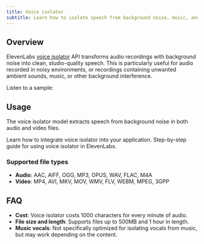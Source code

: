 ```yaml
---
title: Voice isolator
subtitle: Learn how to isolate speech from background noise, music, and ambient sounds from any audio.
---
```


## Overview

ElevenLabs [voice isolator](/docs/api-reference/audio-isolation/audio-isolation) API transforms audio recordings with background noise into clean, studio-quality speech. This is particularly useful for audio recorded in noisy environments, or recordings containing unwanted ambient sounds, music, or other background interference.

Listen to a sample:

<CardGroup cols={2}>
  <elevenlabs-audio-player
    audio-title="Original audio"
    audio-src="https://eleven-public-cdn.elevenlabs.io/audio/voice-isolator/voice-isolator-promo-original.mp3"
  />
  <elevenlabs-audio-player
    audio-title="Isolated audio"
    audio-src="https://eleven-public-cdn.elevenlabs.io/audio/voice-isolator/voice-isolator-promo-isolated.mp3"
  />
</CardGroup>

## Usage

The voice isolator model extracts speech from background noise in both audio and video files.

<CardGroup cols={2}>
  <Card
    title="Developer quickstart"
    icon="duotone book-sparkles"
    href="/docs/developer-guides/cookbooks/voice-isolator"
  >
    Learn how to integrate voice isolator into your application.
  </Card>
  <Card
    title="Product guide"
    icon="duotone book-user"
    href="/docs/product-guides/audio-tools/voice-isolator"
  >
    Step-by-step guide for using voice isolator in ElevenLabs.
  </Card>
</CardGroup>

### Supported file types

- **Audio**: AAC, AIFF, OGG, MP3, OPUS, WAV, FLAC, M4A
- **Video**: MP4, AVI, MKV, MOV, WMV, FLV, WEBM, MPEG, 3GPP

## FAQ

- **Cost**: Voice isolator costs 1000 characters for every minute of audio.
- **File size and length**: Supports files up to 500MB and 1 hour in length.
- **Music vocals**: Not specifically optimized for isolating vocals from music, but may work depending on the content.
